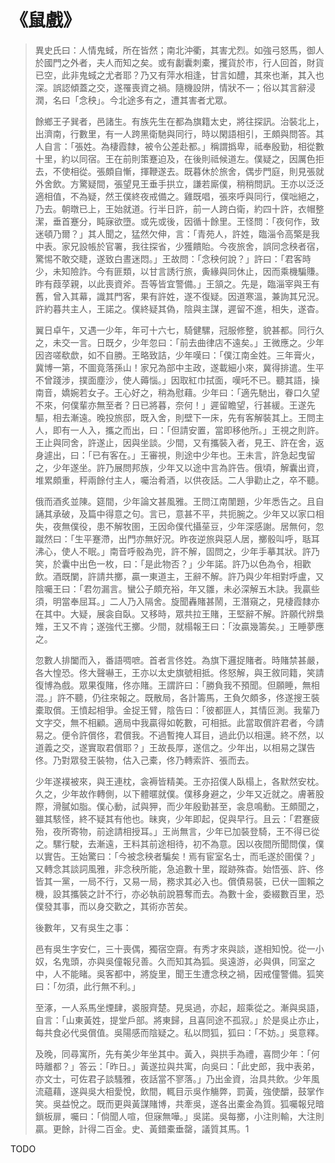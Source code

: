 # 《鼠戲》

> 異史氏曰：人情鬼蜮，所在皆然；南北沖衢，其害尤烈。如強弓怒馬，御人於國門之外者，夫人而知之矣。或有劙囊刺橐，攫貨於市，行人回首，財貨已空，此非鬼蜮之尤者耶？乃又有萍水相逢，甘言如醴，其來也漸，其入也深。誤認傾蓋之交，遂罹喪資之禍。隨機設阱，情狀不一；俗以其言辭浸潤，名曰「念秧」。今北途多有之，遭其害者尤眾。
>
> 餘鄉王子巽者，邑諸生。有族先生在都為旗籍太史，將往探訊。治裝北上，出濟南，行數里，有一人跨黑衛馳與同行，時以閑語相引，王頗與問答。其人自言：「張姓。為棲霞隸，被令公差赴都。」稱謂撝卑，祗奉殷勤，相從數十里，約以同宿。王在前則策蹇迫及，在後則祗候道左。僕疑之，因厲色拒去，不使相從。張頗自慚，揮鞭遂去。既暮休於旅舍，偶步門庭，則見張就外舍飲。方驚疑間，張望見王垂手拱立，謙若廝僕，稍稍問訊。王亦以泛泛適相值，不為疑，然王僕終夜戒備之。雞既唱，張來呼與同行，僕咄絕之，乃去。朝暾已上，王始就道。行半日許，前一人跨白衛，約四十許，衣帽整潔，垂首蹇分，盹寐欲墮。或先或後，因循十餘里。王怪問：「夜何作，致迷頓乃爾？」其人聞之，猛然欠伸，言：「青苑人，許姓，臨淄令高檠是我中表。家兄設帳於官署，我往探省，少獲饋貽。今夜旅舍，誤同念秧者宿，驚惕不敢交睫，遂致白晝迷悶。」王故問：「念秧何說？」許曰：「君客時少，未知險詐。今有匪類，以甘言誘行旅，夤緣與同休止，因而乘機騙賺。昨有葭莩親，以此喪資斧。吾等皆宜警備。」王頷之。先是，臨淄宰與王有舊，曾入其幕，識其門客，果有許姓，遂不復疑。因道寒溫，兼詢其兄況。許約暮共主人，王諾之。僕終疑其偽，陰與主謀，遲留不進，相失，遂杳。
>
> 翼日卓午，又遇一少年，年可十六七，騎健騾，冠服修整，貌甚都。同行久之，未交一言。日既夕，少年忽曰：「前去曲律店不遠矣。」王微應之。少年因咨嗟欷歔，如不自勝。王略致詰，少年嘆曰：「僕江南金姓。三年膏火，冀博一第，不圖竟落孫山！家兄為部中主政，遂載細小來，冀得排遣。生平不曾踐涉，撲面塵沙，使人薅惱。」因取紅巾拭面，嘆吒不已。聽其語，操南音，嬌婉若女子。王心好之，稍為慰藉。少年曰：「適先馳出，眷口久望不來，何僕輩亦無至者？日已將暮，奈何！」遲留瞻望，行甚緩。王遂先驅，相去漸遠。晚投旅邸，既入舍，則壁下一床，先有客解裝其上。王問主人，即有一人入，攜之而出，曰：「但請安置，當即移他所。」王視之則許。王止與同舍，許遂止，因與坐談。少間，又有攜裝入者，見王、許在舍，返身遽出，曰：「已有客在。」王審視，則途中少年也。王未言，許急起曳留之，少年遂坐。許乃展問邦族，少年又以途中言為許告。俄頃，解囊出資，堆累頗重，秤兩餘付主人，囑治肴酒，以供夜話。二人爭勸止之，卒不聽。
>
> 俄而酒炙並陳。筵間，少年論文甚風雅。王問江南闈題，少年悉告之。且自誦其承破，及篇中得意之句。言已，意甚不平，共扼腕之。少年又以家口相失，夜無僕役，患不解牧圉，王因命僕代攝莝豆，少年深感謝。居無何，忽蹴然曰：「生平蹇滯，出門亦無好況。昨夜逆旅與惡人居，擲骰叫呼，聒耳沸心，使人不眠。」南音呼骰為兜，許不解，固問之，少年手摹其狀。許乃笑，於囊中出色一枚，曰：「是此物否？」少年諾。許乃以色為令，相歡飲。酒既闌，許請共擲，贏一東道主，王辭不解。許乃與少年相對呼盧，又陰囑王曰：「君勿漏言。蠻公子頗充裕，年又雛，未必深解五木訣。我贏些須，明當奉屈耳。」二人乃入隔舍。旋聞轟賭甚鬧，王潛窺之，見棲霞隸亦在其中。大疑，展衾自臥。又移時，眾共拉王賭，王堅辭不解。許願代辨梟雉，王又不肯；遂強代王擲。少間，就榻報王曰：「汝贏幾籌矣。」王睡夢應之。
>
> 忽數人排闔而入，番語啁嗻。首者言佟姓。為旗下邏捉賭者。時賭禁甚嚴，各大惶恐。佟大聲嚇王，王亦以太史旗號相抵。佟怒解，與王敘同籍，笑請復博為戲。眾果復賭，佟亦賭。王謂許曰：「勝負我不預聞。但願睡，無相混。」許不聽，仍往來報之。既散局，各計籌馬，王負欠頗多，佟遂搜王裝橐取償。王憤起相爭。金捉王臂，陰告曰：「彼都匪人，其情叵測。我輩乃文字交，無不相顧。適局中我贏得如乾數，可相抵。此當取償許君者，今請易之。便令許償佟，君償我。不過暫掩人耳目，過此仍以相還。終不然，以道義之交，遂實取君償耶？」王故長厚，遂信之。少年出，以相易之謀告佟。乃對眾發王裝物，估入己橐，佟乃轉索許、張而去。
>
> 少年遂襆被來，與王連枕，衾褥皆精美。王亦招僕人臥榻上，各默然安枕。久之，少年故作轉側，以下體暱就僕。僕移身避之，少年又近就之。膚著股際，滑膩如脂。僕心動，試與狎，而少年殷勤甚至，衾息鳴動。王頗聞之，雖其駭怪，終不疑其有他也。昧爽，少年即起，促與早行。且云：「君蹇疲殆，夜所寄物，前途請相授耳。」王尚無言，少年已加裝登騎，王不得已從之。騾行駛，去漸遠，王料其前途相待，初不為意。因以夜間所聞問僕，僕以實告。王始驚曰：「今被念秧者騙矣！焉有宦室名士，而毛遂於圉僕？」又轉念其談詞風雅，非念秧所能，急追數十里，蹤跡殊杳。始悟張、許、佟皆其一黨，一局不行，又易一局，務求其必入也。償債易裝，已伏一圖賴之機，設其攜裝之計不行，亦必執前說篡奪而去。為數十金，委綴數百里，恐僕發其事，而以身交歡之，其術亦苦矣。
>
> 後數年，又有吳生之事：
>
> 邑有吳生字安仁，三十喪偶，獨宿空齋。有秀才來與談，遂相知悅。從一小奴，名鬼頭，亦與吳僮報兒善。久而知其為狐。吳遠游，必與俱，同室之中，人不能睹。吳客都中，將旋里，聞王生遭念秧之禍，因戒僮警備。狐笑曰：「勿須，此行無不利。」
>
> 至涿，一人系馬坐煙肆，裘服齊楚。見吳過，亦起，超乘從之。漸與吳語，自言：「山東黃姓，提堂戶部。將東歸，且喜同途不孤寂。」於是吳止亦止，每共食必代吳償值。吳陽感而陰疑之。私以問狐，狐曰：「不妨。」吳意釋。
>
> 及晚，同尋寓所，先有美少年坐其中。黃入，與拱手為禮，喜問少年：「何時離都？」答云：「昨日。」黃遂拉與共寓，向吳曰：「此史郎，我中表弟，亦文士，可佐君子談騷雅，夜話當不寥落。」乃出金資，治具共飲。少年風流蘊藉，遂與吳大相愛悅，飲間，輒目示吳作觴弊，罰黃，強使釂，鼓掌作笑。吳益悅之。既而更與黃謀賭博，共牽吳，遂各出橐金為質。狐囑報兒暗鎖板扉，囑曰：「倘聞人喧，但寐無嘩。」吳諾。吳每擲，小注則輸，大注則贏。更餘，計得二百金。史、黃錯橐垂罄，議質其馬。1

TODO
